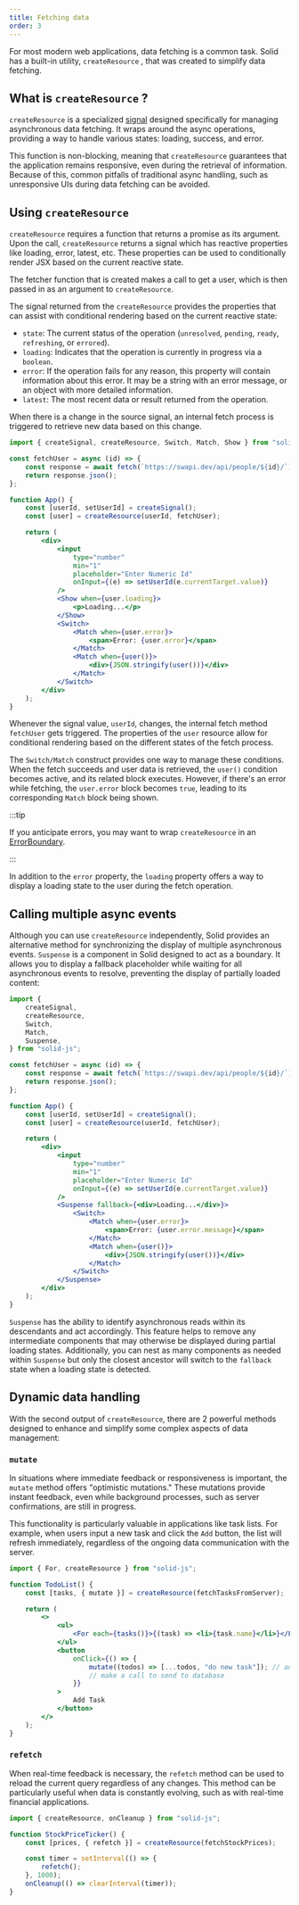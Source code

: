 ```yaml
---
title: Fetching data
order: 3
---
```


For most modern web applications, data fetching is a common task. Solid has a built-in utility, `createResource` , that was created to simplify data fetching.

## What is `createResource` ?

`createResource` is a specialized [signal](/concepts/signals) designed specifically for managing asynchronous data fetching. It wraps around the async operations, providing a way to handle various states: loading, success, and error.

This function is non-blocking, meaning that `createResource` guarantees that the application remains responsive, even during the retrieval of information. Because of this, common pitfalls of traditional async handling, such as unresponsive UIs during data fetching can be avoided.

## Using `createResource`

`createResource` requires a function that returns a promise as its argument. Upon the call, `createResource` returns a signal which has reactive properties like loading, error, latest, etc. These properties can be used to conditionally render JSX based on the current reactive state.

The fetcher function that is created makes a call to get a user, which is then passed in as an argument to `createResource`.

The signal returned from the `createResource` provides the properties that can assist with conditional rendering based on the current reactive state:

- `state`: The current status of the operation (`unresolved`, `pending`, `ready`, `refreshing`, or `errored`).
- `loading`: Indicates that the operation is currently in progress via a `boolean`.
- `error`: If the operation fails for any reason, this property will contain information about this error. It may be a string with an error message, or an object with more detailed information.
- `latest`: The most recent data or result returned from the operation.

When there is a change in the source signal, an internal fetch process is triggered to retrieve new data based on this change.

```jsx
import { createSignal, createResource, Switch, Match, Show } from "solid-js";

const fetchUser = async (id) => {
	const response = await fetch(`https://swapi.dev/api/people/${id}/`);
	return response.json();
};

function App() {
	const [userId, setUserId] = createSignal();
	const [user] = createResource(userId, fetchUser);

	return (
		<div>
			<input
				type="number"
				min="1"
				placeholder="Enter Numeric Id"
				onInput={(e) => setUserId(e.currentTarget.value)}
			/>
			<Show when={user.loading}>
				<p>Loading...</p>
			</Show>
			<Switch>
				<Match when={user.error}>
					<span>Error: {user.error}</span>
				</Match>
				<Match when={user()}>
					<div>{JSON.stringify(user())}</div>
				</Match>
			</Switch>
		</div>
	);
}
```

Whenever the signal value, `userId`, changes, the internal fetch method `fetchUser` gets triggered. The properties of the `user` resource allow for conditional rendering based on the different states of the fetch process.

The `Switch/Match` construct provides one way to manage these conditions. When the fetch succeeds and user data is retrieved, the `user()` condition becomes active, and its related block executes. However, if there's an error while fetching, the `user.error` block becomes `true`, leading to its corresponding `Match` block being shown.

:::tip

If you anticipate errors, you may want to wrap `createResource` in an [ErrorBoundary](/reference/components/error-boundary).

:::

In addition to the `error` property, the `loading` property offers a way to display a loading state to the user during the fetch operation.

## Calling multiple async events

Although you can use `createResource` independently, Solid provides an alternative method for synchronizing the display of multiple asynchronous events. `Suspense` is a component in Solid designed to act as a boundary. It allows you to display a fallback placeholder while waiting for all asynchronous events to resolve, preventing the display of partially loaded content:

```jsx
import {
	createSignal,
	createResource,
	Switch,
	Match,
	Suspense,
} from "solid-js";

const fetchUser = async (id) => {
	const response = await fetch(`https://swapi.dev/api/people/${id}/`);
	return response.json();
};

function App() {
	const [userId, setUserId] = createSignal();
	const [user] = createResource(userId, fetchUser);

	return (
		<div>
			<input
				type="number"
				min="1"
				placeholder="Enter Numeric Id"
				onInput={(e) => setUserId(e.currentTarget.value)}
			/>
			<Suspense fallback={<div>Loading...</div>}>
				<Switch>
					<Match when={user.error}>
						<span>Error: {user.error.message}</span>
					</Match>
					<Match when={user()}>
						<div>{JSON.stringify(user())}</div>
					</Match>
				</Switch>
			</Suspense>
		</div>
	);
}
```

`Suspense` has the ability to identify asynchronous reads within its descendants and act accordingly. This feature helps to remove any intermediate components that may otherwise be displayed during partial loading states. Additionally, you can nest as many components as needed within `Suspense` but only the closest ancestor will switch to the `fallback` state when a loading state is detected.

<EraserLink
	href="https://app.eraser.io/workspace/maDvFw5OryuPJOwSLyK9?elements=kMt6qc0qF9MlG2K9P28pOQ"
	preview="https://app.eraser.io/workspace/maDvFw5OryuPJOwSLyK9/preview?elements=kMt6qc0qF9MlG2K9P28pOQ&type=embed"
/>

## Dynamic data handling

With the second output of `createResource`, there are 2 powerful methods designed to enhance and simplify some complex aspects of data management:

### `mutate`

In situations where immediate feedback or responsiveness is important, the `mutate` method offers "optimistic mutations." These mutations provide instant feedback, even while background processes, such as server confirmations, are still in progress.

This functionality is particularly valuable in applications like task lists. For example, when users input a new task and click the `Add` button, the list will refresh immediately, regardless of the ongoing data communication with the server.

```jsx
import { For, createResource } from "solid-js";

function TodoList() {
	const [tasks, { mutate }] = createResource(fetchTasksFromServer);

	return (
		<>
			<ul>
				<For each={tasks()}>{(task) => <li>{task.name}</li>}</For>
			</ul>
			<button
				onClick={() => {
					mutate((todos) => [...todos, "do new task"]); // add todo for user
					// make a call to send to database
				}}
			>
				Add Task
			</button>
		</>
	);
}
```

### `refetch`

When real-time feedback is necessary, the `refetch` method can be used to reload the current query regardless of any changes. This method can be particularly useful when data is constantly evolving, such as with real-time financial applications.

```jsx
import { createResource, onCleanup } from "solid-js";

function StockPriceTicker() {
	const [prices, { refetch }] = createResource(fetchStockPrices);

	const timer = setInterval(() => {
		refetch();
	}, 1000);
	onCleanup(() => clearInterval(timer));
}
```
